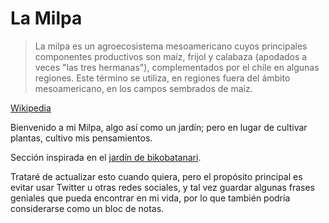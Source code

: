 # La Milpa

> La milpa es un agroecosistema mesoamericano cuyos principales componentes productivos son maíz, frijol y calabaza (apodados a veces "las tres hermanas"), complementados por el chile en algunas regiones. Este término se utiliza, en regiones fuera del ámbito mesoamericano, en los campos sembrados de maíz.

[Wikipedia](https://es.wikipedia.org/wiki/Milpa)

Bienvenido a mi Milpa, algo así como un jardín; pero en lugar de cultivar plantas, cultivo mis pensamientos.

Sección inspirada en el [jardín de bikobatanari](https://www.bikobatanari.art/garden).

Trataré de actualizar esto cuando quiera, pero el propósito principal es evitar usar Twitter u otras redes sociales, y tal vez guardar algunas frases geniales que pueda encontrar en mi vida, por lo que también podría considerarse como un bloc de notas.
